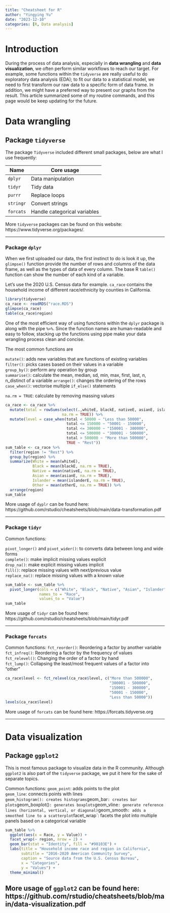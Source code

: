 ```yaml
---
title: "Cheatsheet for R"
author: "Yingying Yu"
date: "2023-12-10"
categories: [R, Data analysis]
---
```


# Introduction

During the process of data analysis, especially in **data wrangling** and **data visualization**, we often perform similar workflows to reach our target. For example, some functions within the `tidyverse` are really useful to do exploratory data analysis (EDA); to fit our data to a statistical model, we need to first transform our raw data to a specific form of data frame. In addition, we might have a preferred way to present our graphs from the result. This article summarized some of my routine commands, and this page would be keep updating for the future.

# Data wrangling 

## Package `tidyverse`

::: callout-note
The package `Tidyverse` included different small packages, below are what I use frequently:

| Name      | Core usage                   |
|-----------|------------------------------|
| `dplyr`   | Data manipulation            |
| `tidyr`   | Tidy data                    |
| `purrr`   | Replace loops                |
| `stringr` | Convert strings              |
| `forcats` | Handle categorical variables |

More `tidyverse` packages can be found on this website: https://www.tidyverse.org/packages/.
:::

------------------------------------------------------------------------

### Package `dplyr`

When we first uploaded our data, the first instinct to do is look it up, the `glimpse()` function provide the number of rows and columns of the data frame, as well as the types of data of every column. The base R `table()` function can show the number of each kind of a variable.

Let's use the 2020 U.S. Census data for example. `ca_race` contains the household income of different race/ethnicity by counties in California.

```r
library(tidyverse)
ca_race <- readRDS("race.RDS")
glimpse(ca_race)
table(ca_race$region)
```

::: callout-tip
One of the most efficient way of using functions within the `dplyr` package is along with the pipe `%>%`. Since the function names are human-readable and easy to follow, stacking up the functions using pipe make your data wrangling process clean and concise.
:::

The most common functions are

`mutate()`: adds new variables that are functions of existing variables\
`filter()`: picks cases based on their values in a variable\
`group_by()`: perform any operation by group\
`summarise()`: calculate the mean, median, sd, min, max, first, last, n, n_distinct of a variable
`arrange()`: changes the ordering of the rows   
`case_when()`: vectorise multiple `if_else()` statements

`na.rm = TRUE`: calculate by removing massing values
```r
ca_race <- ca_race %>% 
  mutate(total = rowSums(select(.,whiteE, blackE, nativeE, asianE, islanderE, otherE), 
                         na.rm = TRUE)) %>%
  mutate(level = case_when(total < 50000 ~ "Less than 50000",
                           total <= 150000 ~ "50001 - 150000",
                           total <= 300000 ~ "150001 - 300000",
                           total <= 500000 ~ "300001 - 500000",
                           total > 500000 ~ "More than 500000",
                           TRUE ~ "Rest"))
sum_table <- ca_race %>%
  filter(region != "Rest") %>%      
  group_by(region) %>%
  summarize(White = mean(whiteE),
            Black = mean(blackE, na.rm = TRUE),
            Native = mean(nativeE, na.rm = TRUE),
            Asian = mean(asianE, na.rm = TRUE),
            Islander = mean(islanderE, na.rm = TRUE),
            Other = mean(otherE, na.rm = TRUE)) %>% 
  arrange(region)
sum_table
```

More usage of `dyplr` can be found here: https://github.com/rstudio/cheatsheets/blob/main/data-transformation.pdf

------------------------------------------------------------------------

### Package `tidyr`

Common functions:

`pivot_longer()` and `pivot_wider()`: to converts data between long and wide forms\
`complete()`: make implicit missing values explicit\
`drop_na()`: make explicit missing values implicit\
`fill()`: replace missing values with next/previous value\
`replace_na()`: replace missing values with a known value

```r
sum_table <- sum_table %>% 
  pivot_longer(cols = c("White", "Black", "Native", "Asian", "Islander", "Other"),
               names_to = "Race",
               values_to = "Value")
sum_table
```
  
More usage of `tidyr` can be found here: https://github.com/rstudio/cheatsheets/blob/main/tidyr.pdf


------------------------------------------------------------------------

### Package `forcats`

Common functions:
`fct_reorder()`: Reordering a factor by another variable   
`fct_infreq()`: Reordering a factor by the frequency of values    
`fct_relevel()`: Changing the order of a factor by hand    
`fct_lump()`: Collapsing the least/most frequent values of a factor into “other”  

```r
ca_race$level <- fct_relevel(ca_race$level, c("More than 500000",
                                              "300001 - 500000",
                                              "150001 - 300000",
                                              "50001 - 150000",
                                              "Less than 50000"))
levels(ca_race$level)
```

More usage of `forcats` can be found here: https://forcats.tidyverse.org

--------------

# Data visualization

## Package `ggplot2`

This is most famous package to visualize data in the R community. Although `ggplot2` is also part of the `tidyverse` package, we put it here for the sake of separate topics. 

Common functions:
`geom_point`: adds points to the plot  
`geom_line`: connects points with lines   
`geom_histogram(): creates histograms  
`geom_bar`: creates bar plots  
`geom_boxplot()`: generates boxplots  
`geom_vline`: generate reference lines (horizontal, vertical, or diagonal)  
`geom_smooth`: adds a smoothed line to a scatterplot  
`facet_wrap`: facets the plot into multiple panels based on a categorical variable  

```r
sum_table %>% 
  ggplot(aes(x = Race, y = Value)) +
  facet_wrap(~ region, nrow = 2) +
  geom_bar(stat = "Identity", fill = "#98103E") +
  labs(title = "Household income race and region in California",
       subtitle = "2016-2020 American Community Survey",
       caption = "Source data from the U.S. Census Bureau",
       x = "Categories",
       y = "Values") + 
  theme_minimal()
```

More usage of `ggplot2` can be found here: https://github.com/rstudio/cheatsheets/blob/main/data-visualization.pdf
------------------------------------------------------------------------

